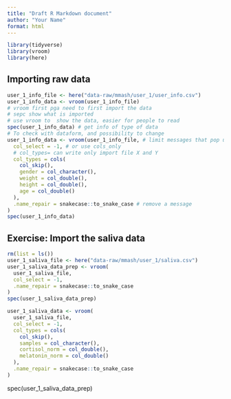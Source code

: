 ```yaml
---
title: "Draft R Markdown document"
author: "Your Name"
format: html
---
```


```r
library(tidyverse)
library(vroom)
library(here)
```


## Importing raw data
```r
user_1_info_file <- here("data-raw/mmash/user_1/user_info.csv")
user_1_info_data <- vroom(user_1_info_file)
# vroom first pga need to first import the data
# sepc show what is imported
# use vroom to  show the data, easier for people to read
spec(user_1_info_data) # get info of type of data
# To check with dataform, and possibility to change
user_1_info_data <- vroom(user_1_info_file, # limit messages that pop up
  col_select = -1, # or use cols_only
  # col_types= can write only import file X and Y
  col_types = cols(
    col_skip(),
    gender = col_character(),
    weight = col_double(),
    height = col_double(),
    age = col_double()
  ),
  .name_repair = snakecase::to_snake_case # remove a message
)
spec(user_1_info_data)
```


## Exercise: Import the saliva data
```r
rm(list = ls())
user_1_saliva_file <- here("data-raw/mmash/user_1/saliva.csv")
user_1_saliva_data_prep <- vroom(
  user_1_saliva_file,
  col_select = -1,
  .name_repair = snakecase::to_snake_case
)
spec(user_1_saliva_data_prep)

user_1_saliva_data <- vroom(
  user_1_saliva_file,
  col_select = -1,
  col_types = cols(
    col_skip(),
    samples = col_character(),
    cortisol_norm = col_double(),
    melatonin_norm = col_double()
  ),
  .name_repair = snakecase::to_snake_case
)
```

spec(user_1_saliva_data_prep)
